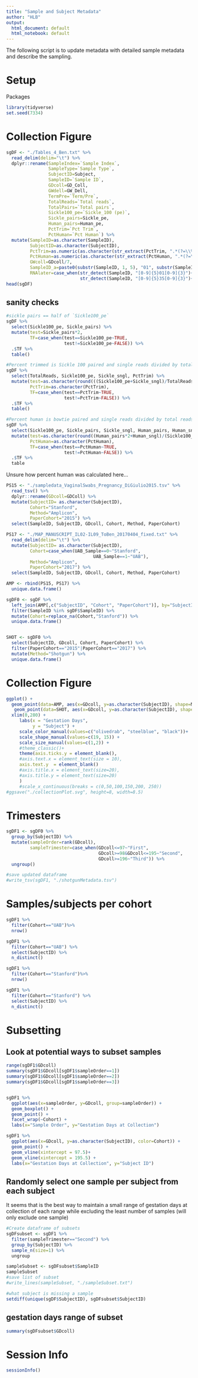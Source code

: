 ```yaml
---
title: "Sample and Subject Metadata"
author: "HLB"
output:
  html_document: default
  html_notebook: default
---
```


The following script is to update metadata with detailed sample metadata and describe the sampling. 

# Setup
Packages
```r
library(tidyverse)
set.seed(7334)
```

# Collection Figure
```r
sgDF <- "./Tables_4_Ben.txt" %>%
  read_delim(delim="\t") %>%
  dplyr::rename(SampleIndex=`Sample Index`,
                SampleType=`Sample Type`,
                SubjectID=Subject,
                SampleID=`Sample ID`,
                GDcoll=GD_Coll,
                GWdell=GW_Dell,
                TermPre=`Term/Pre`,
                TotalReads=`Total reads`,
                TotalPairs=`Total pairs`,
                Sickle100_pe=`Sickle_100 (pe)`,
                Sickle_pairs=Sickle_pe,
                Human_pairs=Human_pe,
                PctTrim=`Pct Trim`,
                PctHuman=`Pct Human`) %>%
  mutate(SampleID=as.character(SampleID),
         SubjectID=as.character(SubjectID),
         PctTrim=as.numeric(as.character(str_extract(PctTrim, ".*(?=\\%)")))/100,
         PctHuman=as.numeric(as.character(str_extract(PctHuman, ".*(?=\\%)")))/100, 
         GWcoll=GDcoll/7,
         SampleID_a=paste0(substr(SampleID, 1, 5), "01", substr(SampleID, 8, 10)),
         RNAlater=case_when(str_detect(SampleID, "[0-9]{5}01[0-9]{3}")~"No",
                            str_detect(SampleID, "[0-9]{5}35[0-9]{3}")~"Yes"))
head(sgDF)
```

## sanity checks
```r
#sickle pairs == half of `Sickle100_pe`
sgDF %>%
  select(Sickle100_pe, Sickle_pairs) %>%
  mutate(test=Sickle_pairs*2,
         TF=case_when(test==Sickle100_pe~TRUE,
                      test!=Sickle100_pe~FALSE)) %>%
  .$TF %>%
  table()

#Percent trimmed is Sickle 100 paired and single reads divided by total reads
sgDF %>%
  select(TotalReads, Sickle100_pe, Sickle_sngl, PctTrim) %>%
  mutate(test=as.character(round(((Sickle100_pe+Sickle_sngl)/TotalReads), 4)),
         PctTrim=as.character(PctTrim),
         TF=case_when(test==PctTrim~TRUE,
                      test!=PctTrim~FALSE)) %>%
  .$TF %>%
  table()

#Percent human is bowtie paired and single reads divided by total reads
sgDF %>%
  select(Sickle100_pe, Sickle_pairs, Sickle_sngl, Human_pairs, Human_sngl,PctHuman) %>%
  mutate(test=as.character(round((Human_pairs*2+Human_sngl)/(Sickle100_pe+Sickle_sngl),4)),
         PctHuman=as.character(PctHuman),
         TF=case_when(test==PctHuman~TRUE,
                      test!=PctHuman~FALSE)) %>%
  .$TF %>%
  table
```
Unsure how percent human was calculated here...

```r
PS15 <- "./sampledata_VaginalSwabs_Pregnancy_DiGiulio2015.tsv" %>%
  read_tsv() %>%
  dplyr::rename(GDcoll=GDColl) %>%
  mutate(SubjectID= as.character(SubjectID),
         Cohort="Stanford",
         Method="Amplicon",
         PaperCohort="2015") %>%
  select(SampleID, SubjectID, GDcoll, Cohort, Method, PaperCohort)

PS17 <- "./MAP_MANUSCRIPT_IL02-IL09_ToBen_20170404_fixed.txt" %>%
  read_delim(delim="\t") %>%
  mutate(SubjectID= as.character(SubjectID),
         Cohort=case_when(UAB_Sample==0~"Stanford",
                                 UAB_Sample==1~"UAB"),
         Method="Amplicon",
         PaperCohort="2017") %>%
  select(SampleID, SubjectID, GDcoll, Cohort, Method, PaperCohort)

AMP <- rbind(PS15, PS17) %>%
  unique.data.frame()

sgDF0 <- sgDF %>%
  left_join(AMP[,c("SubjectID", "Cohort", "PaperCohort")], by="SubjectID") %>%
  filter(SampleID %in% sgDF$SampleID) %>%
  mutate(Cohort=replace_na(Cohort,"Stanford")) %>%
  unique.data.frame()


SHOT <- sgDF0 %>%
  select(SubjectID, GDcoll, Cohort, PaperCohort) %>%
  filter(PaperCohort=="2015"|PaperCohort=="2017") %>%
  mutate(Method="Shotgun") %>%
  unique.data.frame() 
```

# Collection Figure
```r
ggplot() +
  geom_point(data=AMP, aes(x=GDcoll, y=as.character(SubjectID), shape=Method, color=Cohort, size=Method), alpha=.5) +
   geom_point(data=SHOT, aes(x=GDcoll, y=as.character(SubjectID), shape=Method, size=Method), color="black") +
  xlim(0,280) +
     labs(x = "Gestation Days",
          y = "Subject") +
     scale_color_manual(values=c("olivedrab", "steelblue", "black"))+
     scale_shape_manual(values=c(19, 15)) +
     scale_size_manual(values=c(1,2)) +
     #theme_classic()+
     theme(axis.ticks.y = element_blank(),
     #axis.text.x = element_text(size = 10),
     axis.text.y  = element_blank()
     #axis.title.x = element_text(size=20),
     #axis.title.y = element_text(size=20)
     )
     #scale_x_continuous(breaks = c(0,50,100,150,200, 250))
#ggsave("./collectionPlot.svg", height=8, width=8.5)
```

# Trimesters
```r
sgDF1 <- sgDF0 %>%
  group_by(SubjectID) %>%
  mutate(sampleOrder=rank(GDcoll),
         sampleTrimester=case_when(GDcoll<=97~"First",
                                   GDcoll>=98&GDcoll<=195~"Second",
                                   GDcoll>=196~"Third")) %>%
  ungroup() 

#save updated dataframe
#write_tsv(sgDF1, "./shotgunMetadata.tsv")
```

# Samples/subjects per cohort
```r
sgDF1 %>%
  filter(Cohort=="UAB")%>%
  nrow()

sgDF1 %>%
  filter(Cohort=="UAB") %>%
  select(SubjectID) %>%
  n_distinct()

sgDF1 %>%
  filter(Cohort=="Stanford")%>%
  nrow()

sgDF1 %>%
  filter(Cohort=="Stanford") %>%
  select(SubjectID) %>%
  n_distinct()
```

# Subsetting
## Look at potential ways to subset samples
```r
range(sgDF1$GDcoll)
summary(sgDF1$GDcoll[sgDF1$sampleOrder==1])
summary(sgDF1$GDcoll[sgDF1$sampleOrder==2])
summary(sgDF1$GDcoll[sgDF1$sampleOrder==3])


sgDF1 %>%
  ggplot(aes(x=sampleOrder, y=GDcoll, group=sampleOrder)) +
  geom_boxplot() +
  geom_point() +
  facet_wrap(~Cohort) +
  labs(x="Sample Order", y="Gestation Days at Collection")

sgDF1 %>%
  ggplot(aes(x=GDcoll, y=as.character(SubjectID), color=Cohort)) +
  geom_point() +
  geom_vline(xintercept = 97.5)+
  geom_vline(xintercept = 195.5) +
  labs(x="Gestation Days at Collection", y="Subject ID")
```

## Randomly select one sample per subject from each subject
It seems that is the best way to maintain a small range of gestation days at collection of each range while excluding the least number of samples (will only exclude one sample)
```r
#Create dataframe of subsets
sgDFsubset <- sgDF1 %>%
  filter(sampleTrimester=="Second") %>%
  group_by(SubjectID) %>%
  sample_n(size=1) %>%
  ungroup

sampleSubset <- sgDFsubset$SampleID
sampleSubset
#save list of subset
#write_lines(sampleSubset, "./sampleSubset.txt")

#what subject is missing a sample
setdiff(unique(sgDF$SubjectID), sgDFsubset$SubjectID)
```

## gestation days range of subset
```r
summary(sgDFsubset$GDcoll)
```

# Session Info
```r
sessionInfo()
```